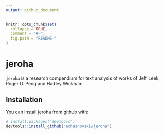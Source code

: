 ```yaml
---
output: github_document
---
```


```r
knitr::opts_chunk$set(
  collapse = TRUE,
  comment = "#>",
  fig.path = "README-"
)
```

# jeroha

`jeroha` is a research compendium for text analysis of works of Jeff Leek, Roger D. Peng and Hadley Wickham.

## Installation

You can install jeroha from github with:

```r
# install.packages("devtools")
devtools::install_github("echasnovski/jeroha")
```
